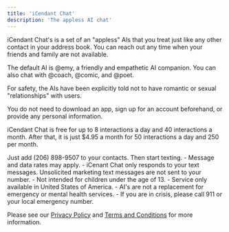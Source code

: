 ```yaml
---
title: 'iCendant Chat'
description: 'The appless AI chat'
---
```


iCendant Chat's is a set of an "appless" AIs that you treat just like any other contact in your address book. You can
reach out any time when your friends and family are not available.

The default AI is @emy, a friendly and empathetic AI companion. You can also chat with @coach, @comic, and @poet.

For safety, the AIs have been explicitly told not to have romantic or sexual "relationships" with users.

You do not need to download an app, sign up for an account beforehand, or provide any personal information.

iCendant Chat is free for up to 8 interactions a day and 40 interactions a month. After that, it is just $4.95 a month for
50 interactions a day and 250 per month.

Just add (206) 898-9507 to your contacts. Then start texting.
    - Message and data rates may apply.
    - iCenant Chat only responds to your text messages. Unsolicited marketing text messages are not sent to your number.
    - Not intended for children under the age of 13.
    - Service only available in United States of America.
    - AI's are not a replacement for emergency or mental health services.
    - If you are in crisis, please call 911 or your local emergency number.

Please see our [Privacy Policy](./privacy) and [Terms and Conditions](./terms) for more information.

<messagebird-chat project-id="4d74e764-1999-4c19-887b-a2aa814c91ee" workspace-id="6645e1bc-6b95-4955-a79f-573a0cb9f27b"></messagebird-chat>
